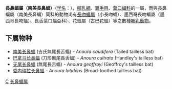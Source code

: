 {{Automatic taxobox
| taxon = Anoura
| authority = 
}}

'''長鼻蝠屬（南美長鼻蝠）'''（[[学名|学名]]：{{lang|la|''Anoura''}}），[[哺乳綱|哺乳綱]]、[[翼手目|翼手目]]、[[葉口蝠科|葉口蝠科]]的一屬，而與長鼻蝠屬（南美長鼻蝠）同科的動物尚有[[長吻蝠屬|長吻蝠屬]]（小長吻蝠）、墨西哥長吻蝠屬（墨西哥長吻蝠）、長舌葉口蝠亞科）、花蝠屬（古巴花蝠）等之數種[[哺乳動物|哺乳動物]]。

==下属物种==
* [[南美长鼻蝠|南美长鼻蝠]] (吉氏無尾長舌蝠) - ''Anoura caudifera'' (Tailed tailless bat)
* [[巴拿马长鼻蝠|巴拿马长鼻蝠]] (刀形無尾長舌蝠) - ''Anoura cultrata'' (Handley's tailless bat)
* [[无尾长鼻蝠|无尾长鼻蝠]] (無尾長舌蝠) - ''Anoura geoffroyi'' (Geoffroy's tailless bat)
* [[委内瑞拉长鼻蝠|委内瑞拉长鼻蝠]] - ''Anoura latidens'' (Broad-toothed tailless bat)

{{taxonbar}}
[[Category:葉口蝠科|C]]
[[Category:长鼻蝠属|]]
